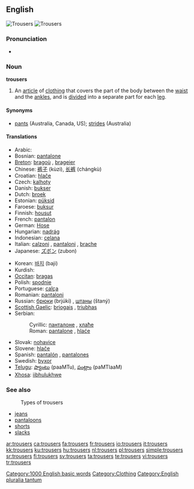 ==English==
{{wikipedia}}
[[Image:Overzeas longpocket jeans.jpg|thumb|Trousers]]
[[Image:Trousers.jpg|thumb|Trousers]]

===Pronunciation===
* {{audio|en-us-trousers.ogg|Audio (US)}}

===Noun===
'''trousers''' {{pluralonly}}

# {{context|UK,CA}} An [[article]] of [[clothing]] that covers the part of the body between the [[waist]] and the [[ankle]]s, and is [[divide]]d into a separate part for each [[leg]].

====Synonyms====
* [[pants]] (Australia, Canada, US); [[strides]] (Australia)

====Translations====
{{trans-top|an article of clothing that covers the part of the body between the waist and the ankles}}
* Arabic: {{Arab|[[بنطلون]]}} {{unicode|(banʈalón)}} {{m}}
* Bosnian: [[pantalone#Bosnian|pantalone]] {{f|p}}
* [[Breton]]: [[bragoù]] {{m}}, [[brageier]] {{p}}
* Chinese: [[裤子]] (kùzi), [[长裤]] (chángkù)
* Croatian: [[hlače]] {{f|p}}
* Czech: [[kalhoty]] {{f|p}}
* Danish: [[bukser]] {{c|p}}
* Dutch: [[broek]] {{f|s}}
* Estonian: [[püksid]] {{p}}
* Faroese: [[buksur]] {{f|p}}
* Finnish: [[housut]] {{p}}
* French: [[pantalon]] {{m|s}}
* German: [[Hose]] {{f|s}}
* Hungarian: [[nadrág]] {{s}}
* Indonesian: [[celana]]
* Italian: [[calzoni]] {{f|p}}, [[pantaloni]] {{m|p}}, [[brache]] {{f|p}}
* Japanese: [[ズボン]] (zubon)
{{trans-mid}}
* Korean: [[바지]] (baji)
* Kurdish: {{KUchar|[[پانتۆڵ]]}}
* [[Occitan]]: [[bragas]] {{f|p}}
* Polish: [[spodnie]] {{p}}
* Portuguese: [[calça]] {{f|s}}
* Romanian: [[pantaloni]] {{f}}
* Russian: [[брюки]] (brjúki) {{f|p}}, [[штаны]] (štaný) {{m|p}}
* [[Scottish Gaelic]]: [[briogais]] {{f}}, [[triubhas]] {{m}}
* Serbian:
*: Cyrillic: [[панталоне#Serbian|панталоне]] {{f|p}}, [[хлаће]] {{f|p}}
*: Roman: [[pantalone#Serbian|pantalone]] {{f|p}}, [[hlaće]] {{f|p}}
* Slovak: [[nohavice#Slovak|nohavice]] {{f|p}}
* Slovene: [[hlače]] {{f|p}}
* Spanish: [[pantalón]] {{m|s}}, [[pantalones]] {{m|p}}
* Swedish: [[byxor]] {{p}}
* [[Telugu]]: [[ప్యాంటు]] (paaMTu), [[పంట్లాం]] (paMTlaaM)
* [[Xhosa]]: [[iibhulukhwe]]
{{trans-bottom}}

===See also===
: Types of trousers
* [[jeans]]
* [[pantaloons]]
* [[shorts]]
* [[slacks]]

[[Category:1000 English basic words]]
[[Category:Clothing]]
[[Category:English pluralia tantum]]

[[ar:trousers]]
[[ca:trousers]]
[[fa:trousers]]
[[fr:trousers]]
[[io:trousers]]
[[it:trousers]]
[[kk:trousers]]
[[ku:trousers]]
[[hu:trousers]]
[[nl:trousers]]
[[pl:trousers]]
[[simple:trousers]]
[[sr:trousers]]
[[fi:trousers]]
[[sv:trousers]]
[[ta:trousers]]
[[te:trousers]]
[[vi:trousers]]
[[tr:trousers]]